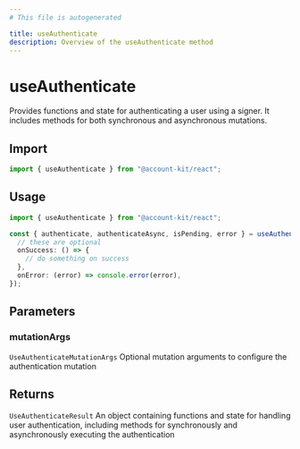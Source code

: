 ```yaml
---
# This file is autogenerated

title: useAuthenticate
description: Overview of the useAuthenticate method
---
```


# useAuthenticate

Provides functions and state for authenticating a user using a signer. It includes methods for both synchronous and asynchronous mutations.

## Import

```ts
import { useAuthenticate } from "@account-kit/react";
```

## Usage

```ts
import { useAuthenticate } from "@account-kit/react";

const { authenticate, authenticateAsync, isPending, error } = useAuthenticate({
  // these are optional
  onSuccess: () => {
    // do something on success
  },
  onError: (error) => console.error(error),
});
```

## Parameters

### mutationArgs

`UseAuthenticateMutationArgs`
Optional mutation arguments to configure the authentication mutation

## Returns

`UseAuthenticateResult`
An object containing functions and state for handling user authentication, including methods for synchronously and asynchronously executing the authentication
